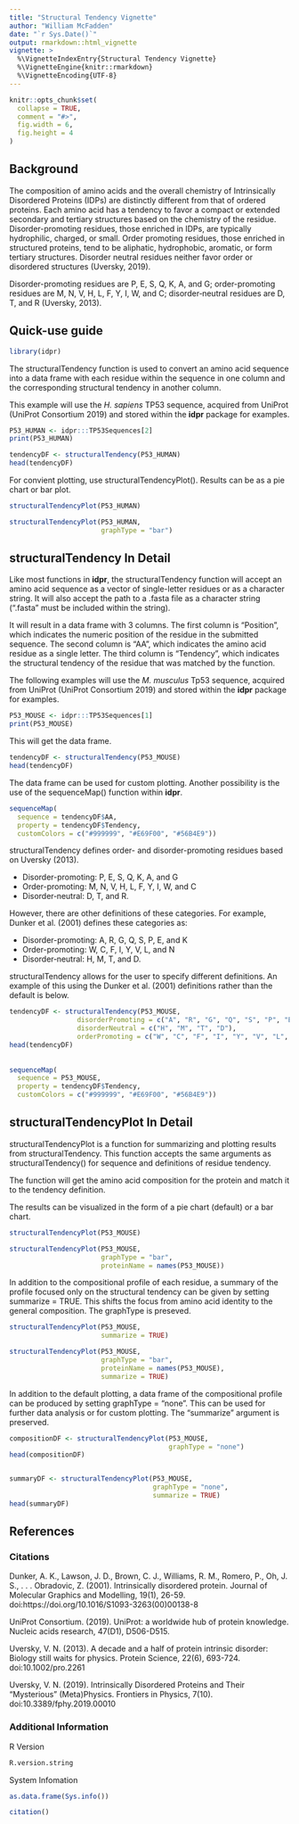 ```yaml
---
title: "Structural Tendency Vignette"
author: "William McFadden"
date: "`r Sys.Date()`"
output: rmarkdown::html_vignette
vignette: >
  %\VignetteIndexEntry{Structural Tendency Vignette}
  %\VignetteEngine{knitr::rmarkdown}
  %\VignetteEncoding{UTF-8}
---
```


```r
knitr::opts_chunk$set(
  collapse = TRUE,
  comment = "#>",
  fig.width = 6, 
  fig.height = 4
)
```


## Background
The composition of amino acids and the overall chemistry of Intrinsically
Disordered Proteins (IDPs) are distinctly different from that of ordered 
proteins. Each amino acid has a tendency to favor a compact or extended 
secondary and tertiary structures based on the chemistry of the residue.
Disorder-promoting residues, those enriched in IDPs, are typically hydrophilic, 
charged, or small. Order promoting residues, those enriched in 
structured proteins, tend to be aliphatic, hydrophobic, aromatic, or form
tertiary structures. Disorder neutral residues neither favor order or disordered
structures (Uversky, 2019).  


Disorder-promoting residues are P, E, S, Q, K, A, and G; 
order-promoting residues are M, N, V, H, L, F, Y, I, W, and C; 
disorder‐neutral residues are D, T, and R (Uversky, 2013).  




## Quick-use guide

```r
library(idpr)
```


The structuralTendency function is used to convert an amino acid sequence
into a data frame with each residue within the sequence in one column and the
corresponding structural tendency in another column.

This example will use the *H. sapiens* TP53 sequence, acquired from UniProt 
(UniProt Consortium 2019)
and stored within the **idpr** package for examples.

```r
P53_HUMAN <- idpr:::TP53Sequences[2]
print(P53_HUMAN)
```

```r
tendencyDF <- structuralTendency(P53_HUMAN)
head(tendencyDF)
```


For convient plotting, use structuralTendencyPlot().
Results can be as a pie chart or bar plot. 

```r
structuralTendencyPlot(P53_HUMAN)

structuralTendencyPlot(P53_HUMAN,
                       graphType = "bar")
```





## structuralTendency In Detail

Like most functions in **idpr**, the structuralTendency function will accept an
amino acid sequence as a vector of single-letter residues or as a character 
string. It will also accept the path to a .fasta file as a character string 
(".fasta" must be included within the string).

It will result in a data frame with 3 columns. The first column is "Position",
which indicates the numeric position of the residue in the submitted sequence. 
The second column is "AA", which indicates the amino acid residue as a single
letter. The third column is  "Tendency", which indicates the structural 
tendency of the residue that was matched by the function. 

The following examples will use the *M. musculus* Tp53 sequence, 
acquired from UniProt (UniProt Consortium 2019)
and stored within the **idpr** package for examples.
```r
P53_MOUSE <- idpr:::TP53Sequences[1]
print(P53_MOUSE)
```


This will get the data frame.
```r
tendencyDF <- structuralTendency(P53_MOUSE)
head(tendencyDF)
```


The data frame can be used for custom plotting. 
Another possibility is the use of the sequenceMap() function within **idpr**. 
```r
sequenceMap(
  sequence = tendencyDF$AA,
  property = tendencyDF$Tendency,
  customColors = c("#999999", "#E69F00", "#56B4E9"))  
```

structuralTendency defines order- and disorder-promoting residues based on 
Uversky (2013).

* Disorder-promoting: P, E, S, Q, K, A, and G
* Order-promoting: M, N, V, H, L, F, Y, I, W, and C
* Disorder‐neutral: D, T, and R.  

However, there are other definitions of these categories. For example, 
Dunker et al. (2001) defines these categories as:

* Disorder-promoting: A, R, G, Q, S, P, E, and K
* Order-promoting: W, C, F, I, Y, V, L, and N
* Disorder‐neutral: H, M, T, and D.

structuralTendency allows for the user to specify different definitions. 
An example of this using the Dunker et al. (2001) definitions rather than
the default is below.

```r
tendencyDF <- structuralTendency(P53_MOUSE,
                 disorderPromoting = c("A", "R", "G", "Q", "S", "P", "E", "K"),
                 disorderNeutral = c("H", "M", "T", "D"),
                 orderPromoting = c("W", "C", "F", "I", "Y", "V", "L", "N"))
head(tendencyDF)
  
  
sequenceMap(
  sequence = P53_MOUSE,
  property = tendencyDF$Tendency,
  customColors = c("#999999", "#E69F00", "#56B4E9"))    
```



## structuralTendencyPlot In Detail

structuralTendencyPlot is a function for summarizing and plotting results from 
structuralTendency. 
This function accepts the same arguments as structuralTendency()
for sequence and definitions of residue tendency.

The function will get the amino acid composition for the protein and match
it to the tendency definition.

The results can be visualized in the form of a pie chart (default)
or a bar chart. 
```r
structuralTendencyPlot(P53_MOUSE)

structuralTendencyPlot(P53_MOUSE,
                       graphType = "bar",
                       proteinName = names(P53_MOUSE))
```


In addition to the compositional profile of each residue, a summary of the 
profile focused only on the structural tendency can be given by setting
summarize = TRUE. This shifts the focus from amino acid identity to the general 
composition. The graphType is preseved.

```r
structuralTendencyPlot(P53_MOUSE,
                       summarize = TRUE)

structuralTendencyPlot(P53_MOUSE,
                       graphType = "bar",
                       proteinName = names(P53_MOUSE),
                       summarize = TRUE)
```

In addition to the default plotting, a data frame of the compositional profile
can be produced by setting graphType = "none". This can be used for further data
analysis or for custom plotting. The "summarize" argument is preserved. 

```r
compositionDF <- structuralTendencyPlot(P53_MOUSE,
                                        graphType = "none")
head(compositionDF)


summaryDF <- structuralTendencyPlot(P53_MOUSE,
                                    graphType = "none",
                                    summarize = TRUE)
head(summaryDF)
```


## References

### Citations

Dunker, A. K., Lawson, J. D., Brown, C. J., Williams, R. M., Romero, P., 
Oh, J. S., . . . Obradovic, Z. (2001). Intrinsically disordered protein. 
Journal of Molecular Graphics and Modelling, 19(1), 26-59.
doi:https://doi.org/10.1016/S1093-3263(00)00138-8


UniProt Consortium. (2019). UniProt: a worldwide hub of protein knowledge.
Nucleic acids research, 47(D1), D506-D515. 


Uversky, V. N. (2013). A decade and a half of protein intrinsic disorder: 
Biology still waits for physics. Protein Science, 22(6), 693-724. 
doi:10.1002/pro.2261


Uversky, V. N. (2019). Intrinsically Disordered Proteins and Their “Mysterious”
(Meta)Physics. Frontiers in Physics, 7(10). doi:10.3389/fphy.2019.00010


### Additional Information
R Version
```r
R.version.string
```

System Infomation
```r
as.data.frame(Sys.info())
```

```r
citation()
```












